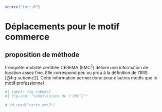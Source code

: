 ```r
source("init.R")
```

# Déplacements pour le motif commerce

## proposition de méthode

L'enquête mobilité certifiée CEREMA (EMC^2^) délivre une information de location assez fine. Elle correspond peu ou prou à la définition de l'IRIS [@fig-subemc2]. Cette information permet donc pour d'autres motifs que le motif professionnel

```r
#| label: fig-subemc2
#| fig-cap: "Subdivisions de l'EMC^2^"

# bd_read("carte_emc2")

```
